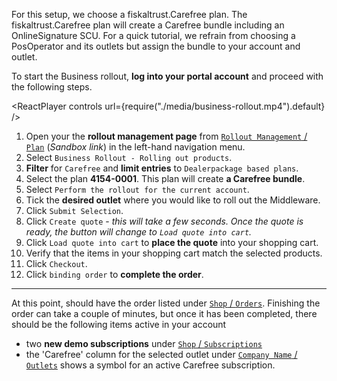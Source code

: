 For this setup, we choose a fiskaltrust.Carefree plan. The fiskaltrust.Carefree plan will create a Carefree bundle including an OnlineSignature SCU. For a quick tutorial, we refrain from choosing a PosOperator and its outlets but assign the bundle to your account and outlet. 

To start the Business rollout, **log into your portal account** and proceed with the following steps.


<ReactPlayer controls url={require("./media/business-rollout.mp4").default} /><br />

1. Open your the **rollout management page** from [`Rollout Management` / `Plan`](https://portal-sandbox.fiskaltrust.at/RolloutManagement/Plan) (*Sandbox link*) in the left-hand navigation menu.
2. Select `Business Rollout - Rolling out products`.
3. **Filter** for `Carefree` and **limit entries** to `Dealerpackage based plans`.
4. Select the plan **4154-0001**. This plan will create **a Carefree bundle**.
5. Select `Perform the rollout for the current account`.
6. Tick the **desired outlet** where you would like to roll out the Middleware.
7. Click `Submit Selection`.
8. Click `Create quote` - *this will take a few seconds. Once the quote is ready, the button will change to `Load quote into cart`.*
9. Click `Load quote into cart` to **place the quote** into your shopping cart.
10. Verify that the items in your shopping cart match the selected products.
11. Click `Checkout`.
12. Click `binding order` to **complete the order**.

-----

At this point, should have the order listed under [`Shop` / `Orders`](https://portal-sandbox.fiskaltrust.at/Shop/Orders). Finishing the order can take a couple of minutes, but once it has been completed, there should be the following items active in your account

* two **new demo subscriptions** under [`Shop` / `Subscriptions`](https://portal-sandbox.fiskaltrust.at/Shop/Subscriptions)
* the 'Carefree' column for the selected outlet under [`Company Name` / `Outlets`](https://portal-sandbox.fiskaltrust.at/AccountOutlet) shows a symbol for an active Carefree subscription.